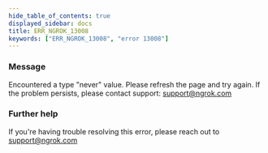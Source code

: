 ```yaml
---
hide_table_of_contents: true
displayed_sidebar: docs
title: ERR_NGROK_13008
keywords: ["ERR_NGROK_13008", "error 13008"]
---
```


### Message

Encountered a type "never" value. Please refresh the page and try again. If the problem persists, please contact support: support@ngrok.com

### Further help

If you're having trouble resolving this error, please reach out to [support@ngrok.com](mailto:support@ngrok.com?subject=Help%20with%20ERR_NGROK_13008)
